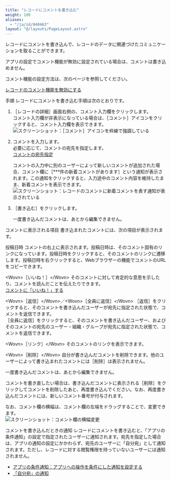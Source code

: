 ```yaml
---
title: "レコードにコメントを書き込む"
weight: 100
aliases:
  - "/ja/id/040463"
layout: "@/layouts/PageLayout.astro"
---
```




レコードにコメントを書き込んで、レコードのデータに関連づけたコミュニケーションを取ることができます。

<Note>


アプリの設定でコメント機能が無効に設定されている場合は、コメントは書き込めません。  

コメント機能の設定方法は、次のページを参照してください。  

[レコードのコメント機能を無効にする](/k/ja/id/040480.html)

</Note>

<Heading id="app_collectdata_record_comment_10">手順</Heading>
レコードにコメントを書き込む手順は次のとおりです。

1. <Wovn>［レコードの詳細］</Wovn>画面右側の、コメント入力欄をクリックします。<Wovn></Wovn>  
  コメント入力欄が非表示になっている場合は、<Wovn>［コメント］</Wovn>アイコンをクリックすると、コメント入力欄を表示できます。
   <Img src="/k/kintone/img-ja/record_comment_img2.png" alt="スクリーンショット：［コメント］アイコンを枠線で強調している" />

1. コメントを入力します。  
  必要に応じて、コメントの宛先を指定します。  
  [コメントの宛先指定](/k/ja/id/040291.html)

   <Hint>

   コメントの入力中に別のユーザーによって新しいコメントが追加された場合、コメント欄に<Wovn>［\*\*\*件の新着コメントがあります］</Wovn>という通知が表示されます。この通知をクリックすると、入力途中のコメント内容を維持したまま、新着コメントを表示できます。
   <Img src="/k/kintone/img-ja/record_comment_img3.png" alt="スクリーンショット：レコードのコメントに新着コメントを表す通知が表示されている" />

   
   </Hint>

1. <Wovn>［書き込む］</Wovn>をクリックします。

   <Note>


   一度書き込んだコメントは、あとから編集できません。

   
   </Note>

<Heading id="app_collectdata_record_comment_20">コメントに表示される項目</Heading>
書き込まれたコメントには、次の項目が表示されます。  

<Heading level={3} id="app_collectdata_record_comment_2010">投稿日時</Heading>
コメントの右上に表示されます。投稿日時は、そのコメント固有のリンクになっています。投稿日時をクリックすると、そのコメントのリンクに遷移します。投稿日時を右クリックすると、Webブラウザーの機能でコメントのURLをコピーできます。

<Heading level={3} id="app_collectdata_record_comment_2020">&lt;Wovn&gt;［いいね！］&lt;/Wovn&gt;</Heading>
そのコメントに対して肯定的な意思を示したり、コメントを読んだことを伝えたりできます。<Wovn></Wovn>  
[コメントに「いいね！」する](/k/ja/id/040469.html)

<Heading level={3} id="app_collectdata_record_comment_2030">&lt;Wovn&gt;［返信］&lt;/Wovn&gt;／&lt;Wovn&gt;［全員に返信］&lt;/Wovn&gt;</Heading>
<Wovn>［返信］</Wovn>をクリックすると、そのコメントを書き込んだユーザーが宛先に指定された状態で、コメントを返信できます。  
<Wovn>［全員に返信］</Wovn>をクリックすると、そのコメントを書き込んだユーザー、およびそのコメントの宛先のユーザー・組織・グループが宛先に指定された状態で、コメントを返信できます。

<Heading level={3} id="app_collectdata_record_comment_2040">&lt;Wovn&gt;［リンク］&lt;/Wovn&gt;</Heading>
そのコメントのリンクを表示できます。<Wovn></Wovn>

<Heading level={3} id="app_collectdata_record_comment_2050">&lt;Wovn&gt;［削除］&lt;/Wovn&gt;</Heading>
自分が書き込んだコメントを削除できます。<Wovn></Wovn>他のユーザーによって書き込まれたコメントには<Wovn>［削除］</Wovn>は表示されません。

<Note>


一度書き込んだコメントは、あとから編集できません。  

コメントを書き直したい場合は、書き込んだコメントに表示される<Wovn>［削除］</Wovn>をクリックしてコメントを削除したあと、再度書き込んでください。なお、再度書き込んだコメントには、新しいコメント番号が付与されます。


</Note>

なお、コメント欄の横幅は、コメント欄の左端をドラッグすることで、変更できます。<Wovn></Wovn>  
<Img src="/k/kintone/img-ja/record_comment_img5.png" alt="スクリーンショット：コメント欄の横幅変更" />

<Heading id="app_collectdata_record_comment_30">コメントを書き込んだときの通知</Heading>
レコードにコメントを書き込むと、「アプリの条件通知」の設定で指定されたユーザーに通知されます。<Wovn></Wovn>宛先を指定した場合は、アプリの通知の設定にかかわらず、宛先のユーザーに「自分宛」として通知されます。ただし、レコードに対する閲覧権限を持っていないユーザーには通知されません。

<Reference>

* [アプリの条件通知：アプリへの操作を条件にした通知を設定する](/k/ja/id/040561.html)
* [「自分宛」の通知](/k/ja/id/040674.html#notifications_notifications_to_me_10)


</Reference>
